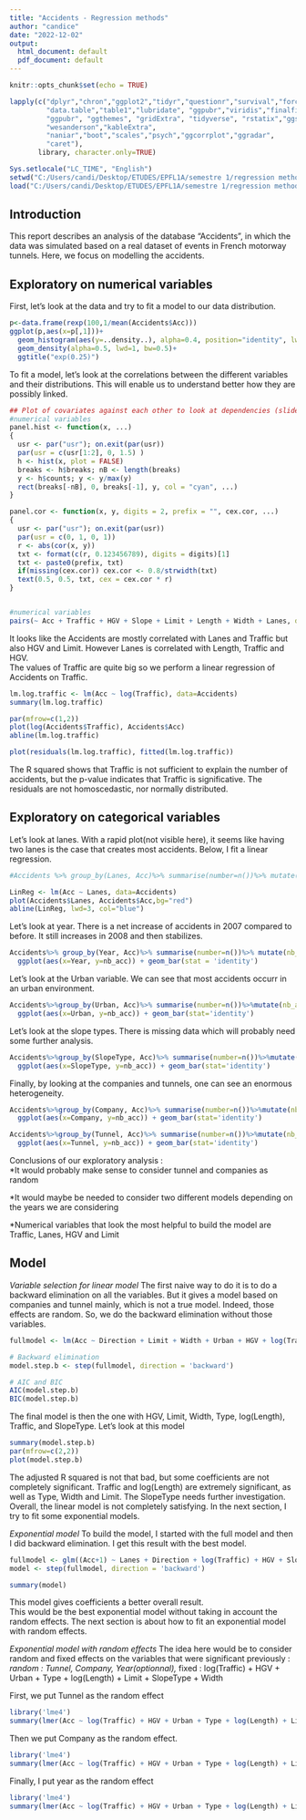 ```yaml
---
title: "Accidents - Regression methods"
author: "candice"
date: "2022-12-02"
output:
  html_document: default
  pdf_document: default
---
```


```r
knitr::opts_chunk$set(echo = TRUE)
```

```r
lapply(c("dplyr","chron","ggplot2","tidyr","questionr","survival","forcats",
         "data.table","table1","lubridate", "ggpubr","viridis","finalfit",
         "ggpubr", "ggthemes", "gridExtra", "tidyverse", "rstatix","ggsci",
         "wesanderson","kableExtra",
         "naniar","boot","scales","psych","ggcorrplot","ggradar", 
         "caret"), 
       library, character.only=TRUE)

Sys.setlocale("LC_TIME", "English")
setwd("C:/Users/candi/Desktop/ETUDES/EPFL1A/semestre 1/regression methods/project")
load("C:/Users/candi/Desktop/ETUDES/EPFL1A/semestre 1/regression methods/project/Accidents.RData")

```

## Introduction
This report describes an analysis of the database "Accidents", in which the data was simulated based on a real dataset of events in French motorway tunnels. Here, we focus on modelling the accidents.


## Exploratory on numerical variables
First, let's look at the data and try to fit a model to our data distribution. 

```r
p<-data.frame(rexp(100,1/mean(Accidents$Acc)))
ggplot(p,aes(x=p[,1]))+
  geom_histogram(aes(y=..density..), alpha=0.4, position="identity", lwd=0.1)+
  geom_density(alpha=0.5, lwd=1, bw=0.5)+
  ggtitle("exp(0.25)")
```

To fit a model, let's look at the correlations between the different variables and their distributions. This will enable us to understand better how they are possibly linked. 

```r
## Plot of covariates against each other to look at dependencies (slide 55)
#numerical variables 
panel.hist <- function(x, ...)
{
  usr <- par("usr"); on.exit(par(usr))
  par(usr = c(usr[1:2], 0, 1.5) )
  h <- hist(x, plot = FALSE)
  breaks <- h$breaks; nB <- length(breaks)
  y <- h$counts; y <- y/max(y)
  rect(breaks[-nB], 0, breaks[-1], y, col = "cyan", ...)
}

panel.cor <- function(x, y, digits = 2, prefix = "", cex.cor, ...)
{
  usr <- par("usr"); on.exit(par(usr))
  par(usr = c(0, 1, 0, 1))
  r <- abs(cor(x, y))
  txt <- format(c(r, 0.123456789), digits = digits)[1]
  txt <- paste0(prefix, txt)
  if(missing(cex.cor)) cex.cor <- 0.8/strwidth(txt)
  text(0.5, 0.5, txt, cex = cex.cor * r)
}


#numerical variables
pairs(~ Acc + Traffic + HGV + Slope + Limit + Length + Width + Lanes, data=Accidents, upper.panel = panel.cor, diag.panel = panel.hist)
```

It looks like the Accidents are mostly correlated with Lanes and Traffic but also HGV and Limit. However Lanes is correlated with Length, Traffic and HGV. \
The values of Traffic are quite big so we perform a linear regression of Accidents on Traffic. 

```r
lm.log.traffic <- lm(Acc ~ log(Traffic), data=Accidents)
summary(lm.log.traffic)

par(mfrow=c(1,2)) 
plot(log(Accidents$Traffic), Accidents$Acc)
abline(lm.log.traffic)

plot(residuals(lm.log.traffic), fitted(lm.log.traffic))
```

The R squared shows that Traffic is not sufficient to explain the number of accidents, but the p-value indicates that Traffic is significative. The residuals are not homoscedastic, nor normally distributed. 


## Exploratory on categorical variables
Let's look at lanes. With a rapid plot(not visible here), it seems like having two lanes is the case that creates most accidents. Below, I fit a linear regression. 

```r

#Accidents %>% group_by(Lanes, Acc)%>% summarise(number=n())%>% mutate(nb_acc = number*Acc) %>%ggplot(aes(x=Lanes, y=nb_acc)) + geom_bar(stat = 'identity')

LinReg <- lm(Acc ~ Lanes, data=Accidents)
plot(Accidents$Lanes, Accidents$Acc,bg="red")
abline(LinReg, lwd=3, col="blue")
```
Let's look at year. There is a net increase of accidents in 2007 compared to before. It still increases in 2008 and then stabilizes. 
```r
Accidents%>% group_by(Year, Acc)%>% summarise(number=n())%>% mutate(nb_acc = number*Acc) %>%
  ggplot(aes(x=Year, y=nb_acc)) + geom_bar(stat = 'identity')
```

Let's look at the Urban variable. We can see that most accidents occurr in an urban environment. 
```r
Accidents%>%group_by(Urban, Acc)%>% summarise(number=n())%>%mutate(nb_acc=number*Acc)%>% 
  ggplot(aes(x=Urban, y=nb_acc)) + geom_bar(stat='identity')
```

Let's look at the slope types. There is missing data which will probably need some further analysis.  
```r
Accidents%>%group_by(SlopeType, Acc)%>% summarise(number=n())%>%mutate(nb_acc=number*Acc)%>% 
  ggplot(aes(x=SlopeType, y=nb_acc)) + geom_bar(stat='identity')
```

Finally, by looking at the companies and tunnels, one can see an enormous heterogeneity. 
```r
Accidents%>%group_by(Company, Acc)%>% summarise(number=n())%>%mutate(nb_acc=number*Acc)%>% 
  ggplot(aes(x=Company, y=nb_acc)) + geom_bar(stat='identity')

Accidents%>%group_by(Tunnel, Acc)%>% summarise(number=n())%>%mutate(nb_acc=number*Acc)%>% 
  ggplot(aes(x=Tunnel, y=nb_acc)) + geom_bar(stat='identity')
```


Conclusions of our exploratory analysis : \
  *It would probably make sense to consider tunnel and companies as random \
  
  *It would maybe be needed to consider two different models depending on the years we are considering\
  
  *Numerical variables that look the most helpful to build the model are Traffic, Lanes, HGV and Limit
  
  
## Model 
*Variable selection for linear model*
The first naive way to do it is to do a backward elimination on all the variables. But it gives a model based on companies and tunnel mainly, which is not a true model. Indeed, those effects are random. So, we do the backward elimination without those variables. 

```r
fullmodel <- lm(Acc ~ Direction + Limit + Width + Urban + HGV + log(Traffic) + log(Length) + Type + SlopeType, data = Accidents)

# Backward elimination
model.step.b <- step(fullmodel, direction = 'backward')

# AIC and BIC
AIC(model.step.b)
BIC(model.step.b)
```
The final model is then the one with HGV, Limit, Width, Type, log(Length), Traffic, and SlopeType. Let's look at this model \
```r
summary(model.step.b)
par(mfrow=c(2,2)) 
plot(model.step.b)
```
The adjusted R squared is not that bad, but some coefficients are not completely significant. Traffic and log(Length) are extremely significant, as well as Type, Width and Limit. The SlopeType needs further investigation. 
\
Overall, the linear model is not completely satisfying. In the next section, I try to fit some exponential models.

*Exponential model*
To build the model, I started with the full model and then I did backward elimination. I get this result with the best model. 

```r
fullmodel <- glm((Acc+1) ~ Lanes + Direction + log(Traffic) + HGV + Slope + Urban + Type + log(Length) + Limit + SlopeType + Width + Lanes, family=Gamma(link='log'), data=Accidents)
model <- step(fullmodel, direction = 'backward')
```

```r
summary(model)
```
This model gives coefficients a better overall result. \
This would be the best exponential model without taking in account the random effects. The next section is about how to fit an exponential model with random effects. \

*Exponential model with random effects*
The idea here would be to consider random and fixed effects on the variables that were significant previously :\
  *random : Tunnel, Company, Year(optionnal), 
  *fixed : log(Traffic) + HGV + Urban + Type + log(Length) + Limit + SlopeType + Width\

First, we put Tunnel as the random effect
  
```r
library('lme4')
summary(lmer(Acc ~ log(Traffic) + HGV + Urban + Type + log(Length) + Limit + SlopeType + Width + (1 | Tunnel ), data = Accidents))
``` 

Then we put Company as the random effect. 

```r
library('lme4')
summary(lmer(Acc ~ log(Traffic) + HGV + Urban + Type + log(Length) + Limit + SlopeType + Width + (1 | Company), data = Accidents))
``` 

Finally, I put year as the random effect

```r
library('lme4')
summary(lmer(Acc ~ log(Traffic) + HGV + Urban + Type + log(Length) + Limit + SlopeType + Width + (1 | Year), data = Accidents))
``` 



